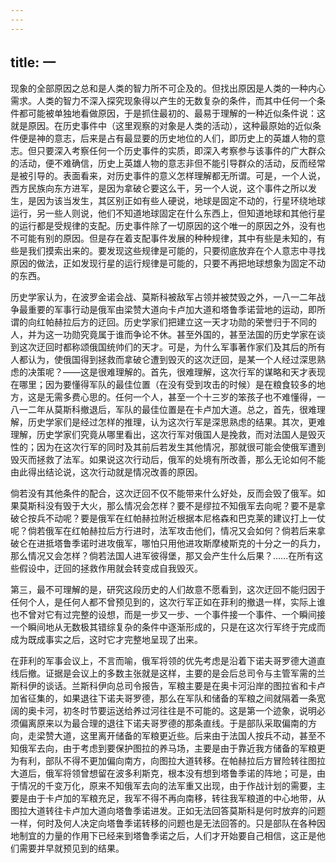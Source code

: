 ```yaml
---
---
---
```

title: 一
---



现象的全部原因之总和是人类的智力所不可企及的。但找出原因是人类的一种内心需求。人类的智力不深入探究现象得以产生的无数复杂的条件，而其中任何一个条件都可能被单独地看做原因，于是抓住最初的、最易于理解的一种近似条件说：这就是原因。在历史事件中（这里观察的对象是人类的活动），这种最原始的近似条件便是神的意志，后来是占有最显要的历史地位的人们，即历史上的英雄人物的意志。但只要深入考察任何一个历史事件的实质，即深入考察参与该事件的广大群众的活动，便不难确信，历史上英雄人物的意志非但不能引导群众的活动，反而经常是被引导的。表面看来，对历史事件的意义怎样理解都无所谓。可是，一个人说，西方民族向东方进军，是因为拿破仑要这么干，另一个人说，这个事件之所以发生，是因为该当发生，其区别正如有些人硬说，地球是固定不动的，行星环绕地球运行，另一些人则说，他们不知道地球固定在什么东西上，但知道地球和其他行星的运行都是受规律的支配。历史事件除了一切原因的这个唯一的原因之外，没有也不可能有别的原因。但是存在着支配事件发展的种种规律，其中有些是未知的，有些是我们摸索出来的。要发现这些规律是可能的，只要彻底放弃在个人意志中寻找原因的做法，正如发现行星的运行规律是可能的，只要不再把地球想象为固定不动的东西。

历史学家认为，在波罗金诺会战、莫斯科被敌军占领并被焚毁之外，一八一二年战争最重要的军事行动是俄军由梁赞大道向卡卢加大道和塔鲁季诺营地的运动，即所谓的向红帕赫拉后方的迂回。历史学家们把建立这一天才功勋的荣誉归于不同的人，并为这一功勋究竟属于谁而争论不休。甚至外国的，甚至法国的历史学家在谈到这次迂回时都称颂俄国统帅们的天才。可是，为什么军事著作家们及其后的所有人都认为，使俄国得到拯救而拿破仑遭到毁灭的这次迂回，是某一个人经过深思熟虑的决策呢？——这是很难理解的。首先，很难理解，这次行军的谋略和天才表现在哪里；因为要懂得军队的最佳位置（在没有受到攻击的时候）是在粮食较多的地方，这是无需多费心思的。任何一个人，甚至一个十三岁的笨孩子也不难懂得，一八一二年从莫斯科撤退后，军队的最佳位置是在卡卢加大道。总之，首先，很难理解，历史学家们是经过怎样的推理，认为这次行军是深思熟虑的结果。其次，更难理解，历史学家们究竟从哪里看出，这次行军对俄国人是挽救，而对法国人是毁灭性的；因为在这次行军的同时及其前后若发生其他情况，那就很可能会使俄军遭到毁灭而拯救了法军。如果说这次行动后，俄军的处境有所改善，那么无论如何不能由此得出结论说，这次行动就是情况改善的原因。

倘若没有其他条件的配合，这次迂回不仅不能带来什么好处，反而会毁了俄军。如果莫斯科没有毁于大火，那么情况会怎样？要不是缪拉不知俄军去向呢？要不是拿破仑按兵不动呢？要是俄军在红帕赫拉附近根据本尼格森和巴克莱的建议打上一仗呢？倘若俄军在红帕赫拉后方行进时，法军攻击他们，情况又会如何？倘若后来拿破仑在进抵塔鲁季诺时进攻俄军，哪怕只用他进攻斯摩棱斯克的十分之一的兵力，那么情况又会怎样？倘若法国人进军彼得堡，那又会产生什么后果？……在所有这些假设中，迂回的拯救作用就会转变成自我毁灭。

第三，最不可理解的是，研究这段历史的人们故意不愿看到，这次迂回不能归因于任何个人，是任何人都不曾预见到的，这次行军正如在菲利的撤退一样，实际上谁也不曾对它有过完整的设想，而是一步又一步、一个事件接一个事件、一个瞬间接一个瞬间地从无数极其错综复杂的条件中逐渐形成的，只是在这次行军终于完成而成为既成事实之后，这时它才完整地呈现了出来。

在菲利的军事会议上，不言而喻，俄军将领的优先考虑是沿着下诺夫哥罗德大道直线后撤。证据是会议上的多数主张就是这样，主要的是会后总司令与主管军需的兰斯科伊的谈话。兰斯科伊向总司令报告，军粮主要是在奥卡河沿岸的图拉省和卡卢加省征集的，如果退往下诺夫哥罗德，那么在军队和储备的军粮之间就隔着一条宽阔的奥卡河，初冬时节要运送给养过河往往是不可能的。这是第一个迹象，说明必须偏离原来以为最合理的退往下诺夫哥罗德的那条直线。于是部队采取偏南的方向，走梁赞大道，这里离开储备的军粮更近些。后来由于法国人按兵不动，甚至不知俄军去向，由于考虑到要保护图拉的养马场，主要是由于靠近我方储备的军粮更为有利，部队不得不更加偏向南方，向图拉大道转移。在帕赫拉后方冒险转往图拉大道后，俄军将领曾想留在波多利斯克，根本没有想到塔鲁季诺的阵地；可是，由于情况的千变万化，原来不知俄军去向的法军重又出现，由于作战计划的需要，主要是由于卡卢加的军粮充足，我军不得不再向南移，转往我军粮道的中心地带，从图拉大道转往卡卢加大道向塔鲁季诺进发。正如无法回答莫斯科是何时放弃的问题一样，何时及何人决定向塔鲁季诺转移的问题也是无法回答的。只是部队在各种因地制宜的力量的作用下已经来到塔鲁季诺之后，人们才开始要自己相信，这正是他们需要并早就预见到的结果。